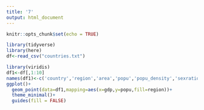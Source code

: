 ```yaml
---
title: '7'
output: html_document
---
```


```r
knitr::opts_chunk$set(echo = TRUE)
```

```r
library(tidyverse)
library(here)
df<-read_csv("countries.txt")
```

```r
library(viridis)
df1<-df[,1:10]
names(df1)<-c('country','region','area','popu','popu_density','sexratio','gdp','gdpgrowth','percapita','agriculture')
ggplot()+
  geom_point(data=df1,mapping=aes(x=gdp,y=popu,fill=region))+
  theme_minimal()+
  guides(fill = FALSE)
  
```